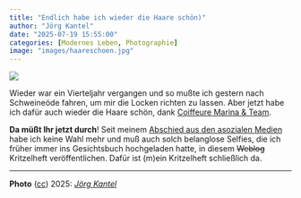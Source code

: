 ```yaml
---
title: "Endlich habe ich wieder die Haare schön)"
author: "Jörg Kantel"
date: "2025-07-19 15:55:00"
categories: [Modernes Leben, Photographie]
image: "images/haareschoen.jpg"
---
```


[![](images/haareschoen-b.jpg)](https://www.flickr.com/photos/schockwellenreiter/54663977751/)

Wieder war ein Vierteljahr vergangen und so mußte ich gestern nach Schweineöde fahren, um mir die Locken richten zu lassen. Aber jetzt habe ich dafür auch wieder die Haare schön, dank [Coiffeure Marina & Team](https://www.facebook.com/coiffeuremarinaundteam/?locale=de_DE).

**Da müßt Ihr jetzt durch**! Seit meinem [Abschied aus den asozialen Medien](https://kantel.github.io/posts/2025010601_bye_social_media/) habe ich keine Wahl mehr und muß auch solch belanglose Selfies, die ich früher immer ins Gesichtsbuch hochgeladen hatte, in diesem ~~Weblog~~ Kritzelheft veröffentlichen. Dafür ist (m)ein Kritzelheft schließlich da.

---

**Photo** ([cc](https://creativecommons.org/licenses/by-sa/4.0/deed.de)) 2025: *[Jörg Kantel](http://cognitiones.kantel-chaos-team.de/cv.html)*
  